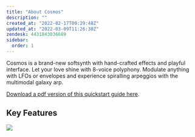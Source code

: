 ```yaml
---
title: "About Cosmos"
description: ""
created_at: "2022-02-17T09:29:48Z"
updated_at: "2022-03-09T11:26:30Z"
zendesk: 4431843036689
sidebar:
  order: 1
---
```


Cosmos is a brand-new softsynth with hand-crafted effects and playful interface. Let your love shine with 8-voice polyphony. Modulate anything with LFOs or envelopes and experience spiralling arpeggios with the multimodal galaxy arp.

[ Download a pdf version of this quickstart guide here](/quickstart-guides/cosmos.pdf).


<YouTube id="mbNBF-5gRm8" />

## Key Features

![](/images/article_4436160700305_image_0.png)
